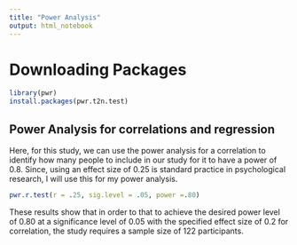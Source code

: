 ```yaml
---
title: "Power Analysis"
output: html_notebook
---
```



# Downloading Packages

```r
library(pwr)
install.packages(pwr.t2n.test)
```

## Power Analysis for correlations and regression

Here, for this study, we can use the power analysis for a correlation to identify how many people to include in our study for it to have a power of 0.8.
Since, using an effect size of 0.25 is standard practice in psychological research, I will use this for my power analysis. 


```r
pwr.r.test(r = .25, sig.level = .05, power =.80)
```
These results show that in order to that to achieve the desired power level of 0.80 at a significance level of 0.05 with the specified effect size of 0.2 for correlation, the study requires a sample size of 122 participants.
